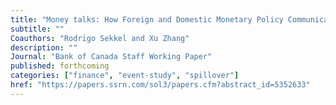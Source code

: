 ```yaml
---
title: "Money talks: How Foreign and Domestic Monetary Policy Communications Move Financial Markets"
subtitle: ""
Coauthors: "Rodrigo Sekkel and Xu Zhang"
description: ""
Journal: "Bank of Canada Staff Working Paper"
published: forthcoming
categories: ["finance", "event-study", "spillover"]
href: "https://papers.ssrn.com/sol3/papers.cfm?abstract_id=5352633"
---
```

